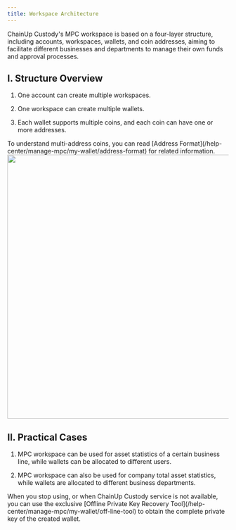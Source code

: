 ```yaml
---
title: Workspace Architecture
---
```


ChainUp Custody's MPC workspace is based on a four-layer structure, including accounts, workspaces, wallets, and coin addresses, aiming to facilitate different businesses and departments to manage their own funds and approval processes.

## I. Structure Overview

1. One account can create multiple workspaces.

2. One workspace can create multiple wallets.

3. Each wallet supports multiple coins, and each coin can have one or more addresses.

<Tip> 
To understand multi-address coins, you can read [Address Format](/help-center/manage-mpc/my-wallet/address-format) for related information.
</Tip>

<div className="w-full flex items-center justify-center">
    <img src="/images/help-center/account.png" width="600"/>
</div>

## II. Practical Cases

1. MPC workspace can be used for asset statistics of a certain business line, while wallets can be allocated to different users.

2. MPC workspace can also be used for company total asset statistics, while wallets are allocated to different business departments.

<Tip> 
When you stop using, or when ChainUp Custody service is not available, you can use the exclusive [Offline Private Key Recovery Tool](/help-center/manage-mpc/my-wallet/off-line-tool) to obtain the complete private key of the created wallet.
</Tip>

